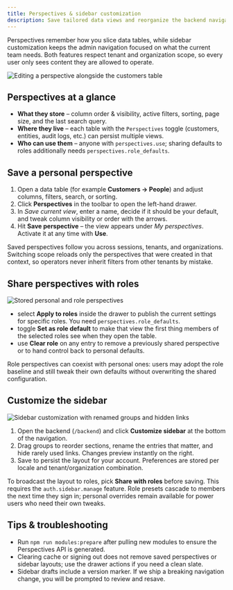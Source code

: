 ```yaml
---
title: Perspectives & sidebar customization
description: Save tailored data views and reorganize the backend navigation to match how each team works.
---
```


Perspectives remember how you slice data tables, while sidebar customization keeps the admin navigation focused on what the current team needs. Both features respect tenant and organization scope, so every user only sees content they are allowed to operate.

![Editing a perspective alongside the customers table](/screenshots/open-mercato-perspectives-editing.png)

## Perspectives at a glance

- **What they store** – column order & visibility, active filters, sorting, page size, and the last search query.
- **Where they live** – each table with the `Perspectives` toggle (customers, entities, audit logs, etc.) can persist multiple views.
- **Who can use them** – anyone with `perspectives.use`; sharing defaults to roles additionally needs `perspectives.role_defaults`.

## Save a personal perspective

1. Open a data table (for example **Customers → People**) and adjust columns, filters, search, or sorting.
2. Click **Perspectives** in the toolbar to open the left-hand drawer.
3. In _Save current view_, enter a name, decide if it should be your default, and tweak column visibility or order with the arrows.
4. Hit **Save perspective** – the view appears under _My perspectives_. Activate it at any time with **Use**.

Saved perspectives follow you across sessions, tenants, and organizations. Switching scope reloads only the perspectives that were created in that context, so operators never inherit filters from other tenants by mistake.

## Share perspectives with roles

![Stored personal and role perspectives](/screenshots/open-mercato-perspectives-stored.png)

- select **Apply to roles** inside the drawer to publish the current settings for specific roles. You need `perspectives.role_defaults`.
- toggle **Set as role default** to make that view the first thing members of the selected roles see when they open the table.
- use **Clear role** on any entry to remove a previously shared perspective or to hand control back to personal defaults.

Role perspectives can coexist with personal ones: users may adopt the role baseline and still tweak their own defaults without overwriting the shared configuration.

## Customize the sidebar

![Sidebar customization with renamed groups and hidden links](/screenshots/open-mercato-sidebar-customization.png)

1. Open the backend (`/backend`) and click **Customize sidebar** at the bottom of the navigation.
2. Drag groups to reorder sections, rename the entries that matter, and hide rarely used links. Changes preview instantly on the right.
3. Save to persist the layout for your account. Preferences are stored per locale and tenant/organization combination.

To broadcast the layout to roles, pick **Share with roles** before saving. This requires the `auth.sidebar.manage` feature. Role presets cascade to members the next time they sign in; personal overrides remain available for power users who need their own tweaks.

## Tips & troubleshooting

- Run `npm run modules:prepare` after pulling new modules to ensure the Perspectives API is generated.
- Clearing cache or signing out does not remove saved perspectives or sidebar layouts; use the drawer actions if you need a clean slate.
- Sidebar drafts include a version marker. If we ship a breaking navigation change, you will be prompted to review and resave.
